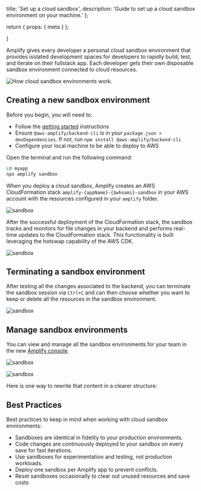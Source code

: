   title: 'Set up a cloud sandbox',
  description: 'Guide to set up a cloud sandbox environment on your machine.'
};

  return {
    props: {
      meta
    }
  };

}

Amplify gives every developer a personal cloud sandbox environment that provides isolated development spaces for developers to rapidly build, test, and iterate on their fullstack app. Each developer gets their own disposable sandbox environment connected to cloud resources.

![How cloud sandbox environments work.](/images/gen2/how-amplify-works/sandbox.png)

## Creating a new sandbox environment

Before you begin, you will need to:

- Follow the [getting started](../../../start/getting-started/) instructions
- Ensure `@aws-amplify/backend-cli` is in your `package.json > devDependencies`. If not, run `npm install @aws-amplify/backend-cli`
- Configure your local machine to be able to deploy to AWS

Open the terminal and run the following command:

```bash
cd myapp
npx amplify sandbox
```

When you deploy a cloud sandbox, Amplify creates an AWS CloudFormation stack `amplify-{appName}-{$whoami}-sandbox` in your AWS account with the resources configured in your `amplify` folder.

![sandbox](/images/gen2/sandbox/sandbox1.png)

After the successful deployment of the CloudFormation stack, the sandbox tracks and monitors for file changes in your backend and performs real-time updates to the CloudFormation stack. This functionality is built leveraging the hotswap capability of the AWS CDK.

![sandbox](/images/gen2/sandbox/sandbox2.png)

## Terminating a sandbox environment

After testing all the changes associated to the backend, you can terminate the sandbox session via `Ctrl+C` and can then choose whether you want to keep or delete all the resources in the sandbox environment.

![sandbox](/images/gen2/sandbox/sandbox3.png)

## Manage sandbox environments

You can view and manage all the sandbox environments for your team in the new [Amplify console](https://us-east-1.console.aws.amazon.com/amplify/apps/sandboxes).

![sandbox](/images/gen2/sandbox/sandbox4.png)

![sandbox](/images/gen2/sandbox/sandbox5.png)

Here is one way to rewrite that content in a clearer structure:

## Best Practices

Best practices to keep in mind when working with cloud sandbox environments:

- Sandboxes are identical in fidelity to your production environments.
- Code changes are continuously deployed to your sandbox on every save for fast iterations.
- Use sandboxes for experimentation and testing, not production workloads.
- Deploy one sandbox per Amplify app to prevent conflicts.
- Reset sandboxes occasionally to clear out unused resources and save costs
